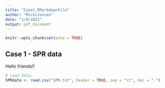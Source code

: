 ```yaml
---
title: "Case1_RMarkdownFile"
author: "MickiJensen"
date: "1/9/2021"
output: pdf_document
---
```


```r
knitr::opts_chunk$set(echo = TRUE)
```

## Case 1 - SPR data

Hello friends!!

```r
# Load data:
SPRdata <- read.csv("SPR.txt", header = TRUE, sep = "\t", dec = ".")

```
